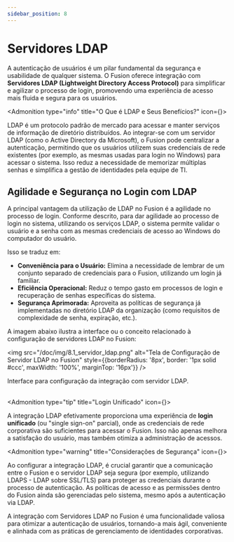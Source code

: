 ```yaml
---
sidebar_position: 8
---
```



# Servidores LDAP

A autenticação de usuários é um pilar fundamental da segurança e usabilidade de qualquer sistema. O Fusion oferece integração com **Servidores LDAP (Lightweight Directory Access Protocol)** para simplificar e agilizar o processo de login, promovendo uma experiência de acesso mais fluida e segura para os usuários.

<Admonition type="info" title="O Que é LDAP e Seus Benefícios?" icon={<Server />}>
  <p>
    LDAP é um protocolo padrão de mercado para acessar e manter serviços de informação de diretório distribuídos. Ao integrar-se com um servidor LDAP (como o Active Directory da Microsoft), o Fusion pode centralizar a autenticação, permitindo que os usuários utilizem suas credenciais de rede existentes (por exemplo, as mesmas usadas para login no Windows) para acessar o sistema. Isso reduz a necessidade de memorizar múltiplas senhas e simplifica a gestão de identidades pela equipe de TI.
  </p>
</Admonition>

## Agilidade e Segurança no Login com LDAP

A principal vantagem da utilização de LDAP no Fusion é a agilidade no processo de login. Conforme descrito, para dar agilidade ao processo de login no sistema, utilizando os serviços LDAP, o sistema permite validar o usuário e a senha com as mesmas credenciais de acesso ao Windows do computador do usuário.

Isso se traduz em:

* **Conveniência para o Usuário:** Elimina a necessidade de lembrar de um conjunto separado de credenciais para o Fusion, utilizando um login já familiar.
* **Eficiência Operacional:** Reduz o tempo gasto em processos de login e recuperação de senhas específicas do sistema.
* **Segurança Aprimorada:** Aproveita as políticas de segurança já implementadas no diretório LDAP da organização (como requisitos de complexidade de senha, expiração, etc.).

A imagem abaixo ilustra a interface ou o conceito relacionado à configuração de servidores LDAP no Fusion:

<img src="/doc/img/8.1_servidor_ldap.png" alt="Tela de Configuração de Servidor LDAP no Fusion" style={{borderRadius: '8px', border: '1px solid #ccc', maxWidth: '100%', marginTop: '16px'}} />
<figcaption style={{textAlign: 'center', fontSize: '0.9em', color: '#666', marginTop: '4px'}}>Interface para configuração da integração com servidor LDAP.</figcaption>

<br/>

<Admonition type="tip" title="Login Unificado" icon={<UserCheck />}>
  <p>
    A integração LDAP efetivamente proporciona uma experiência de <strong>login unificado</strong> (ou "single sign-on" parcial), onde as credenciais de rede corporativa são suficientes para acessar o Fusion. Isso não apenas melhora a satisfação do usuário, mas também otimiza a administração de acessos.
  </p>
</Admonition>

<Admonition type="warning" title="Considerações de Segurança" icon={<ShieldCheck />}>
  <p>
    Ao configurar a integração LDAP, é crucial garantir que a comunicação entre o Fusion e o servidor LDAP seja segura (por exemplo, utilizando LDAPS - LDAP sobre SSL/TLS) para proteger as credenciais durante o processo de autenticação. As políticas de acesso e as permissões dentro do Fusion ainda são gerenciadas pelo sistema, mesmo após a autenticação via LDAP.
  </p>
</Admonition>

A integração com Servidores LDAP no Fusion é uma funcionalidade valiosa para otimizar a autenticação de usuários, tornando-a mais ágil, conveniente e alinhada com as práticas de gerenciamento de identidades corporativas.